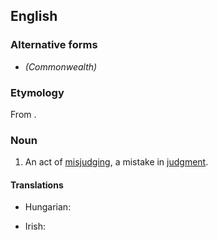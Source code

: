 ==English==

===Alternative forms===
* {{l|en|misjudgement}} ''(Commonwealth)''

===Etymology===
From {{prefix|mis|judgment|lang=en}}.

===Noun===
{{en-noun|~}}

# An act of [[misjudge|misjudging]], a mistake in [[judgment]].

====Translations====
{{trans-top}}
* Hungarian: {{t+|hu|balítélet}}
{{trans-mid}}
* Irish: {{t|ga|míbhreithiúnas|m}}
{{trans-bottom}}